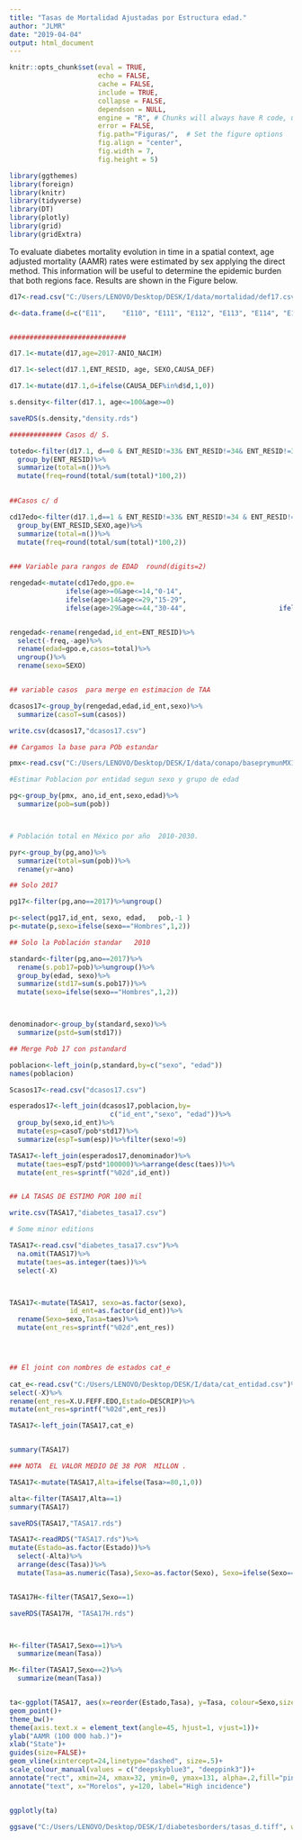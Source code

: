 ```yaml
---
title: "Tasas de Mortalidad Ajustadas por Estructura edad."
author: "JLMR"
date: "2019-04-04"
output: html_document
---
```



```r
knitr::opts_chunk$set(eval = TRUE, 
                      echo = FALSE, 
                      cache = FALSE,
                      include = TRUE,
                      collapse = FALSE,
                      dependson = NULL,
                      engine = "R", # Chunks will always have R code, unless noted
                      error = FALSE,                      
                      fig.path="Figuras/",  # Set the figure options
                      fig.align = "center", 
                      fig.width = 7,
                      fig.height = 5)
```



```r
library(ggthemes)
library(foreign)
library(knitr)
library(tidyverse)
library(DT)
library(plotly)
library(grid)
library(gridExtra)
```

To evaluate diabetes mortality evolution in time in a spatial context, age adjusted mortality (AAMR) rates were estimated by sex applying the direct method. This information will be useful to determine the epidemic burden that both regions face.
Results are shown in the Figure below.

```r
d17<-read.csv("C:/Users/LENOVO/Desktop/DESK/I/data/mortalidad/def17.csv")

d<-data.frame(d=c("E11",	"E110",	"E111",	"E112",	"E113",	"E114",	"E115",	"E116",	"E117",	"E118",	"E119",	"E12",	"E120",	"E121",	"E122",	"E123",	"E124",	"E125",	"E126",	"E127",	"E128",	"E129",	"E13",	"E130",	"E131",	"E132",	"E133",	"E134",	"E135",	"E136",	"E137",	"E138",	"E139",	"E14",	"E140",	"E141",	"E142",	"E143",	"E144",	"E145",	"E146",	"E147",	"E148",	"E149"))


#############################

d17.1<-mutate(d17,age=2017-ANIO_NACIM)

d17.1<-select(d17.1,ENT_RESID, age, SEXO,CAUSA_DEF)

d17.1<-mutate(d17.1,d=ifelse(CAUSA_DEF%in%d$d,1,0))

s.density<-filter(d17.1, age<=100&age>=0)

saveRDS(s.density,"density.rds")

############# Casos d/ S.

totedo<-filter(d17.1, d==0 & ENT_RESID!=33& ENT_RESID!=34& ENT_RESID!=35& ENT_RESID!=99)%>%
  group_by(ENT_RESID)%>%
  summarize(total=n())%>%
  mutate(freq=round(total/sum(total)*100,2))

  
##Casos c/ d

cd17edo<-filter(d17.1,d==1 & ENT_RESID!=33& ENT_RESID!=34 & ENT_RESID!=35& ENT_RESID!=99)%>%
  group_by(ENT_RESID,SEXO,age)%>%
  summarize(total=n())%>%
  mutate(freq=round(total/sum(total)*100,2))
   

### Variable para rangos de EDAD  round(digits=2)

rengedad<-mutate(cd17edo,gpo.e=
              ifelse(age>=0&age<=14,"0-14",
              ifelse(age>14&age<=29,"15-29",
              ifelse(age>29&age<=44,"30-44",                       ifelse(age>44&age<=64,"45-64","65+")))))


rengedad<-rename(rengedad,id_ent=ENT_RESID)%>%
  select(-freq,-age)%>%
  rename(edad=gpo.e,casos=total)%>%
  ungroup()%>%
  rename(sexo=SEXO)


## variable casos  para merge en estimacion de TAA

dcasos17<-group_by(rengedad,edad,id_ent,sexo)%>%
  summarize(casoT=sum(casos))

write.csv(dcasos17,"dcasos17.csv")
```

```r

## Cargamos la base para POb estandar 

pmx<-read.csv("C:/Users/LENOVO/Desktop/DESK/I/data/conapo/baseprymunMX1.csv")

#Estimar Poblacion por entidad segun sexo y grupo de edad 

pg<-group_by(pmx, ano,id_ent,sexo,edad)%>%
  summarize(pob=sum(pob))



# Población total en México por año  2010-2030.

pyr<-group_by(pg,ano)%>%
  summarize(total=sum(pob))%>%
  rename(yr=ano)

## Solo 2017

pg17<-filter(pg,ano==2017)%>%ungroup() 

p<-select(pg17,id_ent, sexo, edad,   pob,-1 )
p<-mutate(p,sexo=ifelse(sexo=="Hombres",1,2))

## Solo la Población standar   2010

standard<-filter(pg,ano==2017)%>%
  rename(s.pob17=pob)%>%ungroup()%>% 
  group_by(edad, sexo)%>%
  summarize(std17=sum(s.pob17))%>%
  mutate(sexo=ifelse(sexo=="Hombres",1,2))



denominador<-group_by(standard,sexo)%>%
  summarize(pstd=sum(std17))

## Merge Pob 17 con pstandard

poblacion<-left_join(p,standard,by=c("sexo", "edad"))
names(poblacion)
```


```r

Scasos17<-read.csv("dcasos17.csv")

esperados17<-left_join(dcasos17,poblacion,by=
                         c("id_ent","sexo", "edad"))%>%
  group_by(sexo,id_ent)%>%
  mutate(esp=casoT/pob*std17)%>%
  summarize(espT=sum(esp))%>%filter(sexo!=9)

TASA17<-left_join(esperados17,denominador)%>%
  mutate(taes=espT/pstd*100000)%>%arrange(desc(taes))%>%
  mutate(ent_res=sprintf("%02d",id_ent))


## LA TASAS DE ESTIMO POR 100 mil 

write.csv(TASA17,"diabetes_tasa17.csv")

# Some minor editions

TASA17<-read.csv("diabetes_tasa17.csv")%>%
  na.omit(TAAS17)%>%
  mutate(taes=as.integer(taes))%>%
  select(-X)



TASA17<-mutate(TASA17, sexo=as.factor(sexo), 
               id_ent=as.factor(id_ent))%>%
  rename(Sexo=sexo,Tasa=taes)%>%
  mutate(ent_res=sprintf("%02d",ent_res))




## El joint con nombres de estados cat_e
 
cat_e<-read.csv("C:/Users/LENOVO/Desktop/DESK/I/data/cat_entidad.csv")%>%
select(-X)%>%
rename(ent_res=X.U.FEFF.EDO,Estado=DESCRIP)%>%
mutate(ent_res=sprintf("%02d",ent_res))

TASA17<-left_join(TASA17,cat_e)


summary(TASA17)

### NOTA  EL VALOR MEDIO DE 38 POR  MILLON .  

TASA17<-mutate(TASA17,Alta=ifelse(Tasa>=80,1,0))

alta<-filter(TASA17,Alta==1)
summary(TASA17)

saveRDS(TASA17,"TASA17.rds")
```


```r

TASA17<-readRDS("TASA17.rds")%>%
mutate(Estado=as.factor(Estado))%>%
  select(-Alta)%>%
  arrange(desc(Tasa))%>%
  mutate(Tasa=as.numeric(Tasa),Sexo=as.factor(Sexo), Sexo=ifelse(Sexo==1,"Hombre","Mujer"))


TASA17H<-filter(TASA17,Sexo==1)

saveRDS(TASA17H, "TASA17H.rds")



H<-filter(TASA17,Sexo==1)%>%
  summarize(mean(Tasa))

M<-filter(TASA17,Sexo==2)%>%
  summarize(mean(Tasa))


ta<-ggplot(TASA17, aes(x=reorder(Estado,Tasa), y=Tasa, colour=Sexo,size=Tasa))+
geom_point()+
theme_bw()+
theme(axis.text.x = element_text(angle=45, hjust=1, vjust=1))+
ylab("AAMR (100 000 hab.)")+
xlab("State")+
guides(size=FALSE)+
geom_vline(xintercept=24,linetype="dashed", size=.5)+
scale_colour_manual(values = c("deepskyblue3", "deeppink3"))+  
annotate("rect", xmin=24, xmax=32, ymin=0, ymax=131, alpha=.2,fill="pink")+
annotate("text", x="Morelos", y=120, label="High incidence")


ggplotly(ta)
  
ggsave("C:/Users/LENOVO/Desktop/DESK/I/diabetesborders/tasas_d.tiff", width = 25, height = 17, units = "cm",dpi=300)

```

